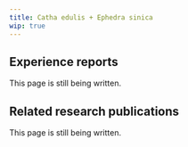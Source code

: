 ---
title: Catha edulis + Ephedra sinica
wip: true
---

## Experience reports

This page is still being written.

## Related research publications

This page is still being written.

